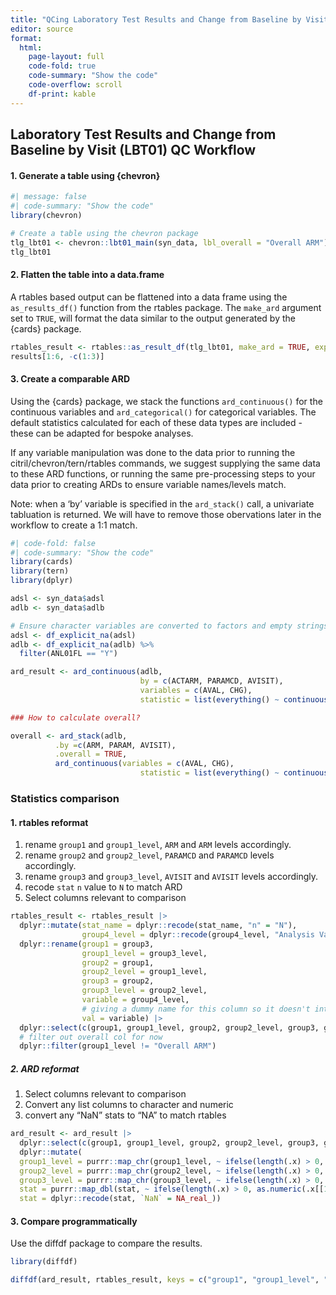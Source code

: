 ```yaml
---
title: "QCing Laboratory Test Results and Change from Baseline by Visit (LBT01)"
editor: source
format: 
  html:
    page-layout: full
    code-fold: true
    code-summary: "Show the code"
    code-overflow: scroll 
    df-print: kable
---
```


## Laboratory Test Results and Change from Baseline by Visit (LBT01) QC Workflow

#### 1. Generate a table using {chevron}

```r
#| message: false
#| code-summary: "Show the code"
library(chevron)

# Create a table using the chevron package 
tlg_lbt01 <- chevron::lbt01_main(syn_data, lbl_overall = "Overall ARM")
tlg_lbt01

```

#### 2. Flatten the table into a data.frame

A rtables based output can be flattened into a data frame using the `as_results_df()` function from the rtables package. The `make_ard` argument set to `TRUE`, will format the data similar to the output generated by the {cards} package.

```r
rtables_result <- rtables::as_result_df(tlg_lbt01, make_ard = TRUE, expand_colnames = TRUE)
results[1:6, -c(1:3)]
```

#### 3. Create a comparable ARD

Using the {cards} package, we stack the functions `ard_continuous()` for the continuous variables and `ard_categorical()` for categorical variables. The default statistics calculated for each of these data types are included - these can be adapted for bespoke analyses.

If any variable manipulation was done to the data prior to running the citril/chevron/tern/rtables commands, we suggest supplying the same data to these ARD functions, or running the same pre-processing steps to your data prior to creating ARDs to ensure variable names/levels match.

Note: when a 'by' variable is specified in the  `ard_stack()` call, a univariate tabluation is returned. We will have to remove those obervations later in the workflow to create a 1:1 match. 

```r
#| code-fold: false
#| code-summary: "Show the code"
library(cards)
library(tern)
library(dplyr)

adsl <- syn_data$adsl
adlb <- syn_data$adlb

# Ensure character variables are converted to factors and empty strings and NAs are explicit missing levels.
adsl <- df_explicit_na(adsl)
adlb <- df_explicit_na(adlb) %>%
  filter(ANL01FL == "Y")

ard_result <- ard_continuous(adlb, 
                             by = c(ACTARM, PARAMCD, AVISIT), 
                             variables = c(AVAL, CHG), 
                             statistic = list(everything() ~ continuous_summary_fns(c("N", "mean", "sd", "median", "min", "max"))))

### How to calculate overall?

overall <- ard_stack(adlb, 
          .by =c(ARM, PARAM, AVISIT),
          .overall = TRUE,
          ard_continuous(variables = c(AVAL, CHG), 
                             statistic = list(everything() ~ continuous_summary_fns(c("N", "mean", "sd", "median", "min", "max")))))
```

### Statistics comparison

#### 1. rtables reformat

1. rename `group1` and `group1_level`, `ARM` and `ARM` levels accordingly. 
2. rename `group2` and `group2_level`, `PARAMCD` and `PARAMCD` levels accordingly. 
3. rename `group3` and `group3_level`, `AVISIT` and `AVISIT` levels accordingly. 
4. recode `stat` `n` value to `N` to match ARD
5. Select columns relevant to comparison


```r

rtables_result <- rtables_result |>
  dplyr::mutate(stat_name = dplyr::recode(stat_name, "n" = "N"),
                group4_level = dplyr::recode(group4_level, "Analysis Value" = "AVAL", "Absolute Change from Baseline" = "CHG")) |>
  dplyr::rename(group1 = group3,
                group1_level = group3_level,
                group2 = group1,
                group2_level = group1_level,
                group3 = group2,
                group3_level = group2_level,
                variable = group4_level,
                # giving a dummy name for this column so it doesn't interfere with the column renaming
                val = variable) |>
  dplyr::select(c(group1, group1_level, group2, group2_level, group3, group3_level, variable, stat_name, stat)) |>
  # filter out overall col for now
  dplyr::filter(group1_level != "Overall ARM")


```

##### 2. ARD reformat

1. Select columns relevant to comparison
2. Convert any list columns to character and numeric
3. convert any "NaN" stats to "NA" to match rtables

```r

ard_result <- ard_result |>
  dplyr::select(c(group1, group1_level, group2, group2_level, group3, group3_level, variable, stat_name, stat)) |>
  dplyr::mutate(
  group1_level = purrr::map_chr(group1_level, ~ ifelse(length(.x) > 0, as.character(.x[[1]]), NA_character_)),
  group2_level = purrr::map_chr(group2_level, ~ ifelse(length(.x) > 0, as.character(.x[[1]]), NA_character_)),
  group3_level = purrr::map_chr(group3_level, ~ ifelse(length(.x) > 0, as.character(.x[[1]]), NA_character_)),
  stat = purrr::map_dbl(stat, ~ ifelse(length(.x) > 0, as.numeric(.x[[1]]), NA_character_)),
  stat = dplyr::recode(stat, `NaN` = NA_real_))

```


#### 3. Compare programmatically

Use the diffdf package to compare the results.

```r

library(diffdf)

diffdf(ard_result, rtables_result, keys = c("group1", "group1_level", "group2", "group2_level", "group3", "group3_level", "variable", "stat_name", "stat"), suppress_warnings = TRUE)

```



